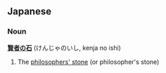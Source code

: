 ==Japanese==
===Noun===
'''[[賢者]][[の]][[石]]''' (けんじゃのいし, kenja no ishi)

# The [[philosophers' stone]] (or philosopher's stone)